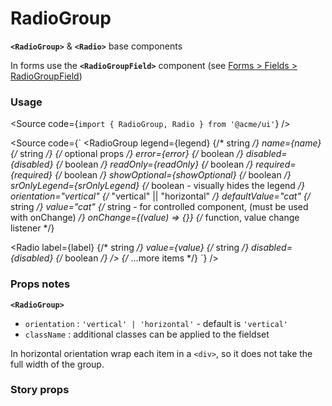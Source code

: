 
<Meta of={RadioGroupStories} />

# RadioGroup

**`<RadioGroup>`** & **`<Radio>`** base components

In forms use the **`<RadioGroupField>`** component (see [Forms > Fields > RadioGroupField](/docs/forms-fields-radiogroupfield--docs))

<Canvas of={RadioGroupStories.Default} />

### Usage

<Source code={`import { RadioGroup, Radio } from '@acme/ui'`} />

<Source
	code={`
<RadioGroup
  legend={legend} {/* string */}
  name={name} {/* string */}
  {/* optional props */}
  error={error} {/* boolean */}
  disabled={disabled} {/* boolean */}
  readOnly={readOnly} {/* boolean */}
  required={required} {/* boolean */}
  showOptional={showOptional} {/* boolean */}
  srOnlyLegend={srOnlyLegend} {/* boolean - visually hides the legend */}
  orientation="vertical" {/* "vertical" || "horizontal" */}
  defaultValue="cat" {/* string */}
  value="cat" {/* string - for controlled component, (must be used with onChange) */}
  onChange={(value) => {}} {/* function, value change listener */}
> 
  <Radio
    label={label} {/* string */}
    value={value} {/* string */} 
    disabled={disabled} {/* boolean */} 
  />
  {/* ...more items */}
</RadioGroup>
`}
/>

### Props notes

**`<RadioGroup>`**

- `orientation` : `'vertical' | 'horizontal'` - default is `'vertical'`
- `className` : additional classes can be applied to the fieldset

In horizontal orientation wrap each item in a `<div>`, so it does not take the full width of the group.

### Story props

<Controls />
